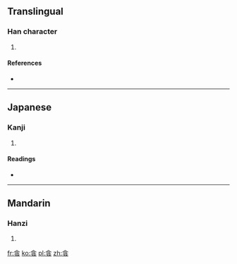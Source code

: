 ==Translingual==

===Han character===
{{Han char|rn=9|rad=人|as=06|sn=8|four=|canj=人戈弓戈 (OINI), X人戈弓戈 (XOINI)}}

# {{defn|Han|sort=人06}}

====References====
* {{Han ref|kx=0101.250|dkj=00588|dj=0215.060|hdz=10143.100|uh=4F8C|ud=20364}}

----

==Japanese==

===Kanji===
{{ja-kanji|grade=|rs=人06}}

# {{defn|Japanese|sort=人06}}

====Readings====
* {{ja-readings|on=[[いん]] (in)|kun=[[かげ]] (kage), [[かげる]] (kageru)}}

----

==Mandarin==

===Hanzi===
{{cmn-hanzi|pin=[[yīn]] ([[yin1]])|wg=yin<sup>1</sup>}}

# {{defn|Mandarin|sort=人06}}

[[fr:侌]]
[[ko:侌]]
[[pl:侌]]
[[zh:侌]]